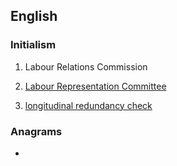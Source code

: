==English==

===Initialism===
{{en-initialism}}

# {{lb|en|Ireland}} Labour Relations Commission
# {{lb|en|British}} [[w:Labour Representation Committee|Labour Representation Committee]]
# [[w:longitudinal redundancy check|longitudinal redundancy check]]

===Anagrams===
* {{l|en|CLR}}